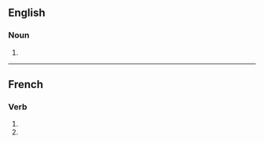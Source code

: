 ==English==

===Noun===
{{head|en|noun plural form}}

# {{plural of|phonon|lang=en}}

----

==French==

===Verb===
{{head|fr|verb form}}

# {{inflection of|phoner||1|p|pres|indc|lang=fr}}
# {{inflection of|phoner||1|p|impr|lang=fr}}